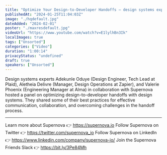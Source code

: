 ```yaml
---
title: "Optimize Your Design-to-Developer Handoffs — design systems experts panel, hosted by Supernova"
publishedAt: "2024-01-25T11:04:03Z"
image: "./hqdefault.jpg"
dateAdded: "2024-02-01"
poster: "./maxresdefault.jpg"
videoUrl: "https://www.youtube.com/watch?v=E1lylhBn3Ik"
localImages: true
tags: ["Unsorted"]
categories: ["Video"]
duration: "1:00:14"
privacyStatus: "undefined"
draft: true
speakers: ["Unsorted"]
---
```

Design systems experts Adekunle Oduye (Design Engineer, Tech Lead at Plaid), Aletheia Delivre (Manager, Design Operations at Zapier), and Valerie Phoenix (Engineering Manager at Alma) in collaboration with Supernova hosted a panel on optimizing design-to-developer handoffs with design systems. They shared some of their best practices for effective communication, collaboration, and overcoming challenges in the handoff process.

----------
Learn more about Supernova 👉 https://supernova.io
Follow Supernova on Twitter 👉  https://twitter.com/supernova_io
Follow Supernova on LinkedIn 👉 https://www.linkedin.com/company/supernova-io/
Join the Supernova Friends Slack 👉 https://bit.ly/3Pe84Mh
